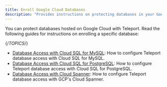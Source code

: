 ```yaml
---
title: Enroll Google Cloud Databases
description: "Provides instructions on protecting databases in your Google Cloud-managed infrastructure with Teleport."
---
```


You can protect databases hosted on Google Cloud with Teleport. Read the
following guides for instructions on enrolling a specific database:

{/*TOPICS*/}

- [Database Access with Cloud SQL for MySQL](enroll-google-cloud-databases/mysql-cloudsql.mdx): How to configure Teleport database access with Cloud SQL for MySQL.
- [Database Access with Cloud SQL for PostgreSQL](enroll-google-cloud-databases/postgres-cloudsql.mdx): How to configure Teleport database access with Cloud SQL for PostgreSQL.
- [Database Access with Cloud Spanner](enroll-google-cloud-databases/spanner.mdx): How to configure Teleport database access with GCP's Cloud Spanner.
